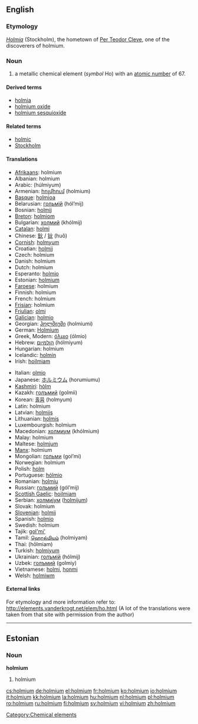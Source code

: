 {{see|Holmium}}
==English==

{{elements|Ho|dysprosium|Dy|erbium|Er}}

===Etymology===
{{L.}} ''[[Holmia]]'' (Stockholm), the hometown of [[w:Per Teodor Cleve|Per Teodor Cleve]], one of the discoverers of holmium.

===Noun===
{{en-noun|-}}
{{wikipedia}}

# a metallic chemical element (''symbol'' Ho) with an [[atomic number]] of 67.

====Derived terms====
*[[holmia]]
*[[holmium oxide]]
*[[holmium sesquioxide]]

====Related terms====
*[[holmic]]
*[[Stockholm]]

====Translations====
{{top}}
*[[Afrikaans]]: holmium
*Albanian: holmium
*Arabic: {{ARchar|[[هلميوم]]}} (húlmiyum) {{m}}
*Armenian: [[հոլմիում]] (holmium)
*[[Basque]]: [[holmioa]]
*Belarusian: [[гольмiй]] (hól’mij) {{m}}
*Bosnian: [[holmij]]
*[[Breton]]: [[holmiom]]
*Bulgarian: [[холмий]] (khólmij) {{m}}
*[[Catalan]]: [[holmi]]
*Chinese: [[鈥]] / [[钬]] (huǒ)
*[[Cornish]]: [[holmyum]]
*Croatian: [[holmij]]
*Czech: holmium
*Danish: holmium
*Dutch: holmium {{n}}
*Esperanto: [[holmio]]
*Estonian: [[#Estonian|holmium]]
*[[Faroese]]: holmium
*Finnish: holmium
*French: holmium {{m}}
*[[Frisian]]: holmium
*[[Friulian]]: [[olmi]]
*[[Galician]]: [[holmio]]
*Georgian: [[ჰოლმიუმი]] (holmiumi)
*German: [[Holmium]] {{n}}
*Greek, Modern: [[όλμιο]] (ólmio) {{n}}
*Hebrew: [[הולמיום]] (hólmiyum)
*Hungarian: holmium
*Icelandic: [[holmín]]
*Irish: [[hoilmiam]]
{{mid}}
*Italian: [[olmio]] {{m}}
*Japanese: [[ホルミウム]] (horumiumu)
*[[Kashmiri]]: [[hòlm]]
*Kazakh: [[голъмий]] (golmii)
*Korean: [[홀뮴]] (holmyum)
*Latin: holmium
*Latvian: [[holmijs]]
*Lithuanian: [[holmis]]
*Luxembourgish: holmium
*Macedonian: [[холмиум]] (khólmium) {{m}}
*Malay: holmium
*Maltese: [[holmjum]]
*[[Manx]]: holmium
*Mongolian: [[гольми]] (gol’mi)
*Norwegian: holmium
*Polish: [[holm#Polish|holm]] {{m}}
*Portuguese: [[hólmio]] {{m}}
*Romanian: [[holmiu]] {{n}}
*Russian: [[гольмий]] (gól’mij) {{m}}
*[[Scottish Gaelic]]: [[hoilmiam]]
*Serbian: [[холмиjум]] ([[holmijum]]) {{m}}
*Slovak: holmium
*[[Slovenian]]: [[holmij]]
*Spanish: [[holmio]] {{m}}
*Swedish: holmium
*Tajik: [[gol'mi']]
*Tamil: [[ஹொல்மியம்]] (holmiyam)
*Thai: {{THchar|[[โฮลเมียม]]}} (hōlmiam)
*Turkish: [[holmiyum]]
*Ukrainian: [[голъмiй]] (hólmij) {{m}}
*Uzbek: [[голъмий]] (golmiy)
*Vietnamese: [[holmi]], [[honmi]]
*Welsh: [[holmiwm]]
{{bottom}}

====External links====
For etymology and more information refer to:
http://elements.vanderkrogt.net/elem/ho.html
(A lot of the translations were taken from that site with permission from the author)

[[Category:Chemical elements]]

----
==Estonian==
===Noun===
'''holmium'''
#holmium {{et-chemical element}}

[[cs:holmium]]
[[de:holmium]]
[[el:holmium]]
[[fr:holmium]]
[[ko:holmium]]
[[io:holmium]]
[[it:holmium]]
[[kk:holmium]]
[[la:holmium]]
[[hu:holmium]]
[[nl:holmium]]
[[pl:holmium]]
[[ro:holmium]]
[[ru:holmium]]
[[fi:holmium]]
[[sv:holmium]]
[[vi:holmium]]
[[zh:holmium]]